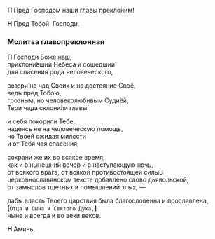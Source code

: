
<span id="glavopreklonnaja" />

**П** Пред Господом наши главы́ прекло́ним!

**Н** Пред Тобой, Господи.

### Молитва главопреклонная

**П** Господи Боже наш,  
приклони́вший Небеса и сошедший  
для спасения рода человеческого,

воззри́ на чад Своих и на достояние Своё,  
ведь пред Тобою,  
грозным, но человеколюбивым Судиёй,  
Твои чада склони́ли главы́

и себя покорили Тебе,  
надеясь не на человеческую помощь,  
но Твоей ожидая милости  
и от Тебя чая спасения;

сохрани же их во всякое время,  
как и в нынешний вечер и в наступающую ночь,  
от всякого врага, от всякой противостоящей силы<Tooltip>В церковнославянском тексте добавлено слово дьявольской</Tooltip>,  
от замыслов тщетных и помышлений злых, —

дабы власть Твоего царствия была благословенна и прославлена,  
**[**`Отца и Сына и Святого Духа,`**]**  
ныне и всегда и во веки веков.

**Н** Аминь.
